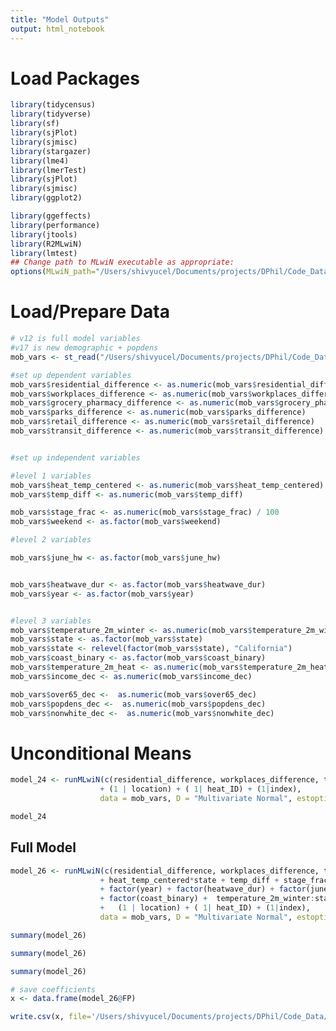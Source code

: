 ```yaml
---
title: "Model Outputs"
output: html_notebook
---
```

# Load Packages
```r
library(tidycensus)
library(tidyverse)
library(sf)
library(sjPlot)
library(sjmisc)
library(stargazer)
library(lme4)
library(lmerTest)
library(sjPlot)
library(sjmisc)
library(ggplot2)

library(ggeffects)
library(performance)
library(jtools)
library(R2MLwiN)
library(lmtest)
## Change path to MLwiN executable as appropriate:
options(MLwiN_path="/Users/shivyucel/Documents/projects/DPhil/Code_Data/mlwin/mlnscript")
```


# Load/Prepare Data

```r
# v12 is full model variables
#v17 is new demographic + popdens
mob_vars <- st_read("/Users/shivyucel/Documents/projects/DPhil/Code_Data/data/mobility_heat/final_multivariate_clean_95_v1.csv")

#set up dependent variables
mob_vars$residential_difference <- as.numeric(mob_vars$residential_difference)
mob_vars$workplaces_difference <- as.numeric(mob_vars$workplaces_difference)
mob_vars$grocery_pharmacy_difference <- as.numeric(mob_vars$grocery_pharmacy_difference)
mob_vars$parks_difference <- as.numeric(mob_vars$parks_difference)
mob_vars$retail_difference <- as.numeric(mob_vars$retail_difference)
mob_vars$transit_difference <- as.numeric(mob_vars$transit_difference)


#set up independent variables

#level 1 variables
mob_vars$heat_temp_centered <- as.numeric(mob_vars$heat_temp_centered)
mob_vars$temp_diff <- as.numeric(mob_vars$temp_diff)

mob_vars$stage_frac <- as.numeric(mob_vars$stage_frac) / 100
mob_vars$weekend <- as.factor(mob_vars$weekend)

#level 2 variables

mob_vars$june_hw <- as.factor(mob_vars$june_hw)


mob_vars$heatwave_dur <- as.factor(mob_vars$heatwave_dur)
mob_vars$year <- as.factor(mob_vars$year)


#level 3 variables
mob_vars$temperature_2m_winter <- as.numeric(mob_vars$temperature_2m_winter) - 4
mob_vars$state <- as.factor(mob_vars$state)
mob_vars$state <- relevel(factor(mob_vars$state), "California")
mob_vars$coast_binary <- as.factor(mob_vars$coast_binary)
mob_vars$temperature_2m_heat <- as.numeric(mob_vars$temperature_2m_heat)
mob_vars$income_dec <- as.numeric(mob_vars$income_dec)

mob_vars$over65_dec <-  as.numeric(mob_vars$over65_dec)
mob_vars$popdens_dec <-  as.numeric(mob_vars$popdens_dec)
mob_vars$nonwhite_dec <-  as.numeric(mob_vars$nonwhite_dec)
```

# Unconditional Means

```r
model_24 <- runMLwiN(c(residential_difference, workplaces_difference, transit_difference, grocery_pharmacy_difference, retail_difference, parks_difference) ~ 1 +
                    + (1 | location) + ( 1| heat_ID) + (1|index),
                    data = mob_vars, D = "Multivariate Normal", estoptions = list(sort.ignore=TRUE, resi.store=TRUE) )
```


```r
model_24
```


## Full Model


```r

model_26 <- runMLwiN(c(residential_difference, workplaces_difference, transit_difference, grocery_pharmacy_difference, retail_difference, parks_difference) ~ 1 
                    + heat_temp_centered*state + temp_diff + stage_frac  + weekend 
                    + factor(year) + factor(heatwave_dur) + factor(june_hw)
                    + factor(coast_binary) +  temperature_2m_winter:state + popdens_dec + income_dec + over65_dec + nonwhite_dec 
                    +   (1 | location) + ( 1| heat_ID) + (1|index), 
                    data = mob_vars, D = "Multivariate Normal", estoptions = list(sort.force=TRUE, resi.store=TRUE, maxiter = 30))

```

```r
summary(model_26)

```

```r

summary(model_26)

```


```r
summary(model_26)

```


```r
# save coefficients
x <- data.frame(model_26@FP)

write.csv(x, file='/Users/shivyucel/Documents/projects/DPhil/Code_Data/data/regression/params_clean_final_90_v1.csv')
```



